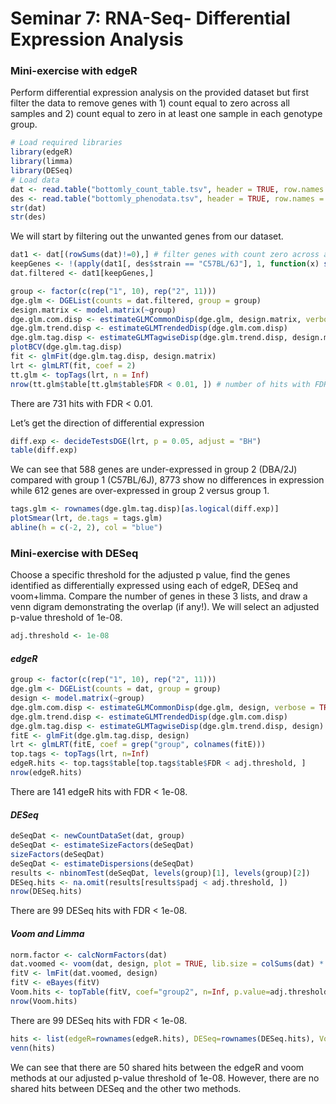 Seminar 7: RNA-Seq- Differential Expression Analysis
========================================================

### Mini-exercise with edgeR
Perform differential expression analysis on the provided dataset but first filter the data to remove genes with 1) count equal to zero across all samples and 2) count equal to zero in at least one sample in each genotype group.

```r
# Load required libraries
library(edgeR)
library(limma)
library(DESeq)
# Load data
dat <- read.table("bottomly_count_table.tsv", header = TRUE, row.names = 1)
des <- read.table("bottomly_phenodata.tsv", header = TRUE, row.names = 1)
str(dat)
str(des)
```
We will start by filtering out the unwanted genes from our dataset.

```r
dat1 <- dat[(rowSums(dat)!=0),] # filter genes with count zero across all samples
keepGenes <- !(apply(dat1[, des$strain == "C57BL/6J"], 1, function(x) sum(x == 0)) > 0 & apply(dat1[, des$strain == "DBA/2J"], 1, function(x) sum(x == 0)) > 0) # filter genes with count zero for at least one sample in each genotype group
dat.filtered <- dat1[keepGenes,]
```

```r
group <- factor(c(rep("1", 10), rep("2", 11)))
dge.glm <- DGEList(counts = dat.filtered, group = group)
design.matrix <- model.matrix(~group)
dge.glm.com.disp <- estimateGLMCommonDisp(dge.glm, design.matrix, verbose = TRUE)
dge.glm.trend.disp <- estimateGLMTrendedDisp(dge.glm.com.disp)
dge.glm.tag.disp <- estimateGLMTagwiseDisp(dge.glm.trend.disp, design.matrix)
plotBCV(dge.glm.tag.disp)
fit <- glmFit(dge.glm.tag.disp, design.matrix)
lrt <- glmLRT(fit, coef = 2)
tt.glm <- topTags(lrt, n = Inf)
nrow(tt.glm$table[tt.glm$table$FDR < 0.01, ]) # number of hits with FDR < 0.01
```
There are 731 hits with FDR < 0.01. 

Let's get the direction of differential expression
```r
diff.exp <- decideTestsDGE(lrt, p = 0.05, adjust = "BH")
table(diff.exp)
```
We can see that 588 genes are under-expressed in group 2 (DBA/2J) compared with group 1 (C57BL/6J), 8773 show no differences in expression while 612 genes are over-expressed in group 2 versus group 1.
```r
tags.glm <- rownames(dge.glm.tag.disp)[as.logical(diff.exp)]
plotSmear(lrt, de.tags = tags.glm)
abline(h = c(-2, 2), col = "blue")
```

### Mini-exercise with DESeq
Choose a specific threshold for the adjusted p value, find the genes identified as differentially expressed using each of edgeR, DESeq and voom+limma. Compare the number of genes in these 3 lists, and draw a venn digram demonstrating the overlap (if any!).
We will select an adjusted p-value threshold of 1e-08.
```r
adj.threshold <- 1e-08
```

#### *edgeR*
```r
group <- factor(c(rep("1", 10), rep("2", 11)))
dge.glm <- DGEList(counts = dat, group = group)
design <- model.matrix(~group)
dge.glm.com.disp <- estimateGLMCommonDisp(dge.glm, design, verbose = TRUE)
dge.glm.trend.disp <- estimateGLMTrendedDisp(dge.glm.com.disp)
dge.glm.tag.disp <- estimateGLMTagwiseDisp(dge.glm.trend.disp, design)
fitE <- glmFit(dge.glm.tag.disp, design)
lrt <- glmLRT(fitE, coef = grep("group", colnames(fitE)))
top.tags <- topTags(lrt, n=Inf)
edgeR.hits <- top.tags$table[top.tags$table$FDR < adj.threshold, ]
nrow(edgeR.hits)
```
There are 141 edgeR hits with FDR < 1e-08.

#### *DESeq*
```r
deSeqDat <- newCountDataSet(dat, group)
deSeqDat <- estimateSizeFactors(deSeqDat)
sizeFactors(deSeqDat)
deSeqDat <- estimateDispersions(deSeqDat)
results <- nbinomTest(deSeqDat, levels(group)[1], levels(group)[2])
DESeq.hits <- na.omit(results[results$padj < adj.threshold, ])
nrow(DESeq.hits)
```
There are 99 DESeq hits with FDR < 1e-08.

#### *Voom and Limma*
```r
norm.factor <- calcNormFactors(dat)
dat.voomed <- voom(dat, design, plot = TRUE, lib.size = colSums(dat) * norm.factor)
fitV <- lmFit(dat.voomed, design)
fitV <- eBayes(fitV)
Voom.hits <- topTable(fitV, coef="group2", n=Inf, p.value=adj.threshold)
nrow(Voom.hits)
```
There are 99 DESeq hits with FDR < 1e-08.

```r
hits <- list(edgeR=rownames(edgeR.hits), DESeq=rownames(DESeq.hits), Voom.Limma=rownames(Voom.hits))
venn(hits)
```
We can see that there are 50 shared hits between the edgeR and voom methods at our adjusted p-value threshold of 1e-08. However, there are no shared hits between DESeq and the other two methods. 
